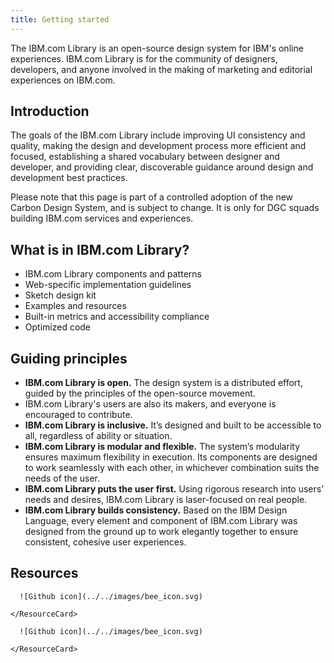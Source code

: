 ```yaml
---
title: Getting started
---
```


<PageDescription>

The IBM.com Library is an open-source design system for IBM's online experiences. IBM.com Library is for the community of designers, developers, and anyone involved in the making of marketing and editorial experiences on IBM.com. 

</PageDescription>

## Introduction
The goals of the IBM.com Library include improving UI consistency and quality, making the design and development process more efficient and focused, establishing a shared vocabulary between designer and developer, and providing clear, discoverable guidance around design and development best practices.

Please note that this page is part of a controlled adoption of the new Carbon Design System, and is subject to change. It is only for DGC squads building IBM.com services and experiences.

## What is in IBM.com Library?
* IBM.com Library components and patterns
* Web-specific implementation guidelines 
* Sketch design kit 
* Examples and resources
* Built-in metrics and accessibility compliance
* Optimized code

## Guiding principles
* **IBM.com Library is open.** The design system is a distributed effort, guided by the principles of the open-source movement. 
* IBM.com Library's users are also its makers, and everyone is encouraged to contribute.
* **IBM.com Library is inclusive.** It’s designed and built to be accessible to all, regardless of ability or situation.
* **IBM.com Library is modular and flexible.** The system’s modularity ensures maximum flexibility in execution. Its components are designed to work seamlessly with each other, in whichever combination suits the needs of the user.
* **IBM.com Library puts the user first.** Using rigorous research into users’ needs and desires, IBM.com Library is laser-focused on real people.
* **IBM.com Library builds consistency.** Based on the IBM Design Language, every element and component of IBM.com Library was designed from the ground up to work elegantly together to ensure consistent, cohesive user experiences.

## Resources 

<Row className="resource-card-group">
  <Column colMd={4} colLg={4} noGutterSm>
    <ResourceCard
      subTitle="Resource Page"
      href="#"
    >
      
      ![Github icon](../../images/bee_icon.svg)
      
    </ResourceCard>
  </Column>
  <Column colMd={4} colLg={4} noGutterSm>
    <ResourceCard
      subTitle="Help Page"          
      href="#"
    >
      
      ![Github icon](../../images/bee_icon.svg)
      
    </ResourceCard>
  </Column>
</Row>
